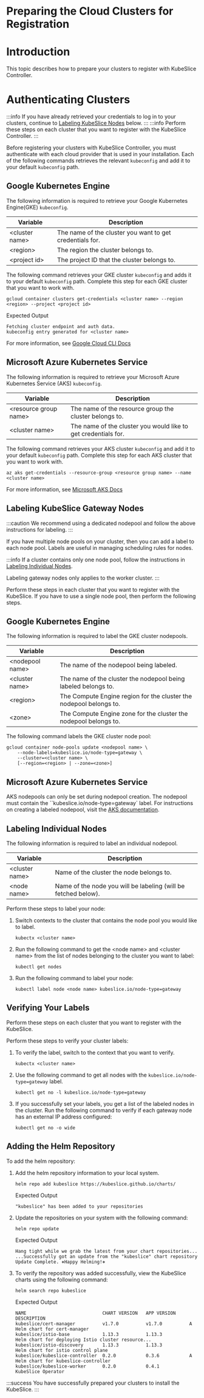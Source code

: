 # Preparing the Cloud Clusters for Registration

# Introduction

This topic describes how to prepare your clusters to register with KubeSlice Controller.

# Authenticating Clusters 

:::info
If you have already retrieved your credentials to log in to your clusters, continue to 
[Labeling KubeSlice Nodes](#labeling-kubeslice-gateway-nodes) below.
:::
:::info 
Perform these steps on each cluster that you want to register with the KubeSlice Controller.
:::

Before registering your clusters with KubeSlice Controller, you must
authenticate with each cloud provider that is used in your
installation. Each of the following commands retrieves the relevant
`kubeconfig` and add it to your default `kubeconfig` path.

## Google Kubernetes Engine
The following information is required to retrieve your Google Kubernetes
Engine(GKE) `kubeconfig`.

| **Variable**  |     **Description** |
|-----|----|
|<cluster name\>  | The name of the cluster you want to get credentials for.|
|  <region\>       |  The region the cluster belongs to.|
| <project id\>    | The project ID that the cluster belongs to.|
 

The following command retrieves your GKE cluster `kubeconfig` and adds
it to your default `kubeconfig` path. Complete this step for each GKE
cluster that you want to work with.

``` 
gcloud container clusters get-credentials <cluster name> --region <region> --project <project id>
```

Expected Output

``` 
Fetching cluster endpoint and auth data.
kubeconfig entry generated for <cluster name>
```

For more information, see [Google Cloud CLI Docs](https://cloud.google.com/sdk/gcloud/reference/container/clusters/get-credentials)

## Microsoft Azure Kubernetes Service 
The following information is required to retrieve your Microsoft Azure
Kubernetes Service (AKS) `kubeconfig`.

| **Variable**      |        **Description** |
|-----|-----|
| <resource group name\> |  The name of the resource group the cluster belongs to.
  <cluster name\>         | The name of the cluster you would like to get credentials for.|

The following command retrieves your AKS cluster `kubeconfig` and add it to your default `kubeconfig` path. 
Complete this step for each AKS cluster that you want to work with.

``` 
az aks get-credentials --resource-group <resource group name> --name <cluster name>
```
For more information, see [Microsoft AKS Docs](https://docs.microsoft.com/en-us/cli/azure/aks?view=azure-cli-latest#az-aks-get-credentials)

## Labeling KubeSlice Gateway Nodes

:::caution
We recommend using a dedicated nodepool and follow the above instructions for labeling.
:::

If you have multiple node pools on your cluster, then you can add a label to each node pool. Labels are useful 
in managing scheduling rules for nodes.

:::info
If a cluster contains only one node pool, follow the instructions in 
[Labeling Individual Nodes](#labeling-individual-nodes).

Labeling gateway nodes only applies to the worker cluster.
:::

Perform these steps in each cluster that you want to register with the KubeSlice. If you have to use a single node pool, then perform the
following steps.

## Google Kubernetes Engine
The following information is required to label the GKE cluster nodepools.

|**Variable** |       **Description** |
|-----|----|
|<nodepool name\>|   The name of the nodepool being labeled.|
|<cluster name\>  |  The name of the cluster the nodepool being labeled belongs to.|
|  <region\>      |    The Compute Engine region for the cluster the nodepool belongs to.|
|  <zone\>         |   The Compute Engine zone for the cluster the nodepool belongs to.|
 
The following command labels the GKE cluster node
pool: 

``` 
gcloud container node-pools update <nodepool name> \
    --node-labels=kubeslice.io/node-type=gateway \
    --cluster=<cluster name> \
    [--region=<region> | --zone=<zone>]
```

## Microsoft Azure Kubernetes Service
AKS nodepools can only be set during nodepool creation. The nodepool
must contain the ``kubeslice.io/node-type=gateway` label. For instructions on creating
a labeled nodepool, visit the [AKS documentation](https://docs.microsoft.com/en-us/azure/aks/use-multiple-node-pools#setting-nodepool-labels).

## Labeling Individual Nodes

The following information is required to label an individual nodepool.

|**Variable**  |     **Description** |
|------|-----|
|<cluster name\> |  Name of the cluster the node belongs to.|
|<node name\> |     Name of the node you will be labeling (will be fetched below).

Perform these steps to label your node:

1. Switch contexts to the cluster that contains the node pool you would like to label.
    ```
    kubectx <cluster name>
    ```
    
2.  Run the following command to get the <node name\> and <cluster name\> from the list of nodes belonging to 
the cluster you want to label:
    ``` 
    kubectl get nodes
    ```
    
3.  Run the following command to label your node:
    
    ```
    kubectl label node <node name> kubeslice.io/node-type=gateway
    ```

## Verifying Your Labels
Perform these steps on each cluster that you want to register with the KubeSlice.

Perform these steps to verify your cluster labels:

1.  To verify the label, switch to the context that you want to verify.
    
    ``` 
    kubectx <cluster name>
    ```
    
2.  Use the following command to get all nodes with the `kubeslice.io/node-type=gateway` label.

    ```
    kubectl get no -l kubeslice.io/node-type=gateway
    ```
    
3.  If you successfully set your labels, you  get a list of the labeled nodes in the cluster. Run the following command to verify if
    each gateway node has an external IP address configured:

    ```
    kubectl get no -o wide
    ```
  
## Adding the Helm Repository

To add the helm repository:

1. Add the helm repository information to your local system.

   ```
   helm repo add kubeslice https://kubeslice.github.io/charts/
   ```

   Expected Output

   ``` 
   "kubeslice" has been added to your repositories
   ```

2. Update the repositories on your system with the following command:

   ``` 
   helm repo update
   ```

   Expected Output

   ``` 
   Hang tight while we grab the latest from your chart repositories...
   ...Successfully got an update from the "kubeslice" chart repository
   Update Complete. ⎈Happy Helming!⎈
   ```

3. To verify the repository was added successfully, view the KubeSlice
charts using the following command:

   ``` 
   helm search repo kubeslice
   ```

   Expected Output

   ```
   NAME                            CHART VERSION   APP VERSION     DESCRIPTION                                       
   kubeslice/cert-manager          v1.7.0          v1.7.0          A Helm chart for cert-manager                     
   kubeslice/istio-base            1.13.3          1.13.3          Helm chart for deploying Istio cluster resource...
   kubeslice/istio-discovery       1.13.3          1.13.3          Helm chart for istio control plane                
   kubeslice/kubeslice-controller  0.2.0           0.3.6           A Helm chart for kubeslice-controller             
   kubeslice/kubeslice-worker      0.2.0           0.4.1           KubeSlice Operator
   ```
 
:::success
You have successfully prepared your clusters to install the KubeSlice.
:::